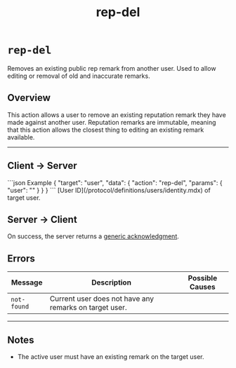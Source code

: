 ﻿---
title: "rep-del"
---

# `rep-del`


Removes an existing public rep remark from another user. Used to allow editing or removal of old and inaccurate remarks.

## Overview

This action allows a user to remove an existing reputation remark they have made against another user. Reputation
remarks are immutable, meaning that this action allows the closest thing to editing an existing remark available.

---

## Client → Server

<SchemaExample path="/comms/users/rep-del.json">
```json Example
{
    "target": "user",
    "data": {
        "action": "rep-del",
        "params": {
            "user": ""
        }
    }
}
```
</SchemaExample>

<ParamsList>
    <Param name="user" type="string" required>
        [User ID](/protocol/definitions/users/identity.mdx) of target user.
    </Param>
</ParamsList>


## Server → Client

On success, the server returns a [generic acknowledgment](/protocol/targets/generic-ack.mdx).

## Errors

| Message     | Description                                            | Possible Causes |
|-------------|--------------------------------------------------------|-----------------|
| `not-found` | Current user does not have any remarks on target user. |                 |

---

## Notes

- The active user must have an existing remark on the target user.

